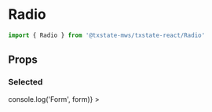 
<Meta title='Components/Radio' component={Radio} />

# Radio
```typescript
import { Radio } from '@txstate-mws/txstate-react/Radio'
```

## Props
<Props of={Radio} />

### Selected
<Preview>
  <Story name='selected'>
    <Form
      initialValues={{
        sides: 'chianti'
      }}
      onChange={({form}) => console.log('Form', form)}
    >
      <RadioGroup group='sides' label='Sides for guest'>
        <Stack spacing={12} style={{ padding: '12px 0' }}>
          <Radio label='Fava Beans' id='fava-beans' />
          <Radio label='Chianti' id='chianti' />
        </Stack>
      </RadioGroup>
    </Form>
  </Story>
</Preview>

